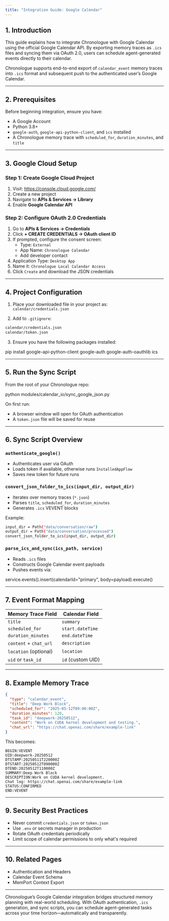 ```yaml
---
title: "Integration Guide: Google Calendar"
---
```


## 1. Introduction

This guide explains how to integrate Chronologue with Google Calendar using the official Google Calendar API. By exporting memory traces as `.ics` files and syncing them via OAuth 2.0, users can schedule agent-generated events directly to their calendar.

Chronologue supports end-to-end export of `calendar_event` memory traces into `.ics` format and subsequent push to the authenticated user’s Google Calendar.

---

## 2. Prerequisites

Before beginning integration, ensure you have:

- A Google Account  
- Python 3.8+  
- `google-auth`, `google-api-python-client`, and `ics` installed  
- A Chronologue memory trace with `scheduled_for`, `duration_minutes`, and `title`

---

## 3. Google Cloud Setup

### Step 1: Create Google Cloud Project

1. Visit: https://console.cloud.google.com/  
2. Create a new project  
3. Navigate to **APIs & Services → Library**  
4. Enable **Google Calendar API**

### Step 2: Configure OAuth 2.0 Credentials

1. Go to **APIs & Services → Credentials**  
2. Click **+ CREATE CREDENTIALS → OAuth client ID**  
3. If prompted, configure the consent screen:
   - Type: `External`
   - App Name: `Chronologue Calendar`
   - Add developer contact
4. Application Type: `Desktop App`  
5. Name it: `Chronologue Local Calendar Access`  
6. Click `Create` and download the JSON credentials

---

## 4. Project Configuration

1. Place your downloaded file in your project as:  
   `calendar/credentials.json`

2. Add to `.gitignore`:

```bash
calendar/credentials.json  
calendar/token.json
```
3. Ensure you have the following packages installed:

pip install google-api-python-client google-auth google-auth-oauthlib ics

---

## 5. Run the Sync Script

From the root of your Chronologue repo:

python modules/calendar_io/sync_google_json.py

On first run:
- A browser window will open for OAuth authentication  
- A `token.json` file will be saved for reuse

---

## 6. Sync Script Overview

### `authenticate_google()`

- Authenticates user via OAuth  
- Loads token if available, otherwise runs `InstalledAppFlow`  
- Saves new token for future runs

### `convert_json_folder_to_ics(input_dir, output_dir)`

- Iterates over memory traces (`*.json`)  
- Parses `title`, `scheduled_for`, `duration_minutes`  
- Generates `.ics` VEVENT blocks

Example:


```bash
input_dir = Path("data/conversation/raw")  
output_dir = Path("data/conversation/processed")  
convert_json_folder_to_ics(input_dir, output_dir)
```


### `parse_ics_and_sync(ics_path, service)`

- Reads `.ics` files  
- Constructs Google Calendar event payloads  
- Pushes events via:

service.events().insert(calendarId="primary", body=payload).execute()

---

## 7. Event Format Mapping

| Memory Trace Field   | Calendar Field     |
|----------------------|--------------------|
| `title`              | `summary`          |
| `scheduled_for`      | `start.dateTime`   |
| `duration_minutes`   | `end.dateTime`     |
| `content` + `chat_url` | `description`   |
| `location` (optional)| `location`         |
| `uid` or `task_id`   | `id` (custom UID)  |

---

## 8. Example Memory Trace

```json
{
  "type": "calendar_event",
  "title": "Deep Work Block",
  "scheduled_for": "2025-05-12T09:00:00Z",
  "duration_minutes": 120,
  "task_id": "deepwork-20250512",
  "content": "Work on CUDA kernel development and testing.",
  "chat_url": "https://chat.openai.com/share/example-link"
}
```

This becomes:

```ics
BEGIN:VEVENT  
UID:deepwork-20250512  
DTSTAMP:20250511T220000Z  
DTSTART:20250512T090000Z  
DTEND:20250512T110000Z  
SUMMARY:Deep Work Block  
DESCRIPTION:Work on CUDA kernel development.  
Chat log: https://chat.openai.com/share/example-link  
STATUS:CONFIRMED  
END:VEVENT
```

---

## 9. Security Best Practices

- Never commit `credentials.json` or `token.json`  
- Use `.env` or secrets manager in production  
- Rotate OAuth credentials periodically  
- Limit scope of calendar permissions to only what's required

---

## 10. Related Pages

- Authentication and Headers  
- Calendar Event Schema  
- MemPort Context Export

---

Chronologue’s Google Calendar integration bridges structured memory planning with real-world scheduling. With OAuth authentication, `.ics` generation, and sync scripts, you can schedule agent-generated tasks across your time horizon—automatically and transparently.
